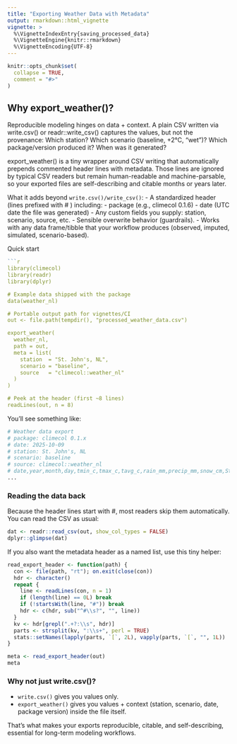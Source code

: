 ```yaml
---
title: "Exporting Weather Data with Metadata"
output: rmarkdown::html_vignette
vignette: >
  %\VignetteIndexEntry{saving_processed_data}
  %\VignetteEngine{knitr::rmarkdown}
  %\VignetteEncoding{UTF-8}
---
```


```r
knitr::opts_chunk$set(
  collapse = TRUE,
  comment = "#>"
)
```


## Why export_weather()?

Reproducible modeling hinges on data + context. A plain CSV written via write.csv() or readr::write_csv() captures the values, but not the provenance: Which station? Which scenario (baseline, +2°C, “wet”)? Which package/version produced it? When was it generated?

export_weather() is a tiny wrapper around CSV writing that automatically prepends commented header lines with metadata. Those lines are ignored by typical CSV readers but remain human-readable and machine-parsable, so your exported files are self-describing and citable months or years later.

What it adds beyond `write.csv()/write_csv()`:
- A standardized header (lines prefixed with # ) including:
  - package (e.g., climecol 0.1.6)
  - date (UTC date the file was generated)
  - Any custom fields you supply: station, scenario, source, etc.
-	Sensible overwrite behavior (guardrails).
-	Works with any data frame/tibble that your workflow produces (observed, imputed, simulated, scenario-based).


Quick start

```r
```r
library(climecol)
library(readr)
library(dplyr)

# Example data shipped with the package
data(weather_nl)

# Portable output path for vignettes/CI
out <- file.path(tempdir(), "processed_weather_data.csv")

export_weather(
  weather_nl,
  path = out,
  meta = list(
    station  = "St. John's, NL",
    scenario = "baseline",
    source   = "climecol::weather_nl"
  )
)

# Peek at the header (first ~8 lines)
readLines(out, n = 8)
```

You’ll see something like:

```r
# Weather data export
# package: climecol 0.1.x
# date: 2025-10-09
# station: St. John's, NL
# scenario: baseline
# source: climecol::weather_nl
# date,year,month,day,tmin_c,tmax_c,tavg_c,rain_mm,precip_mm,snow_cm,Station.Name,Climate.ID,station
...
```

### Reading the data back

Because the header lines start with #, most readers skip them automatically.
You can read the CSV as usual:

```r
dat <- readr::read_csv(out, show_col_types = FALSE)
dplyr::glimpse(dat)
```

If you also want the metadata header as a named list, use this tiny helper:

```r
read_export_header <- function(path) {
  con <- file(path, "rt"); on.exit(close(con))
  hdr <- character()
  repeat {
    line <- readLines(con, n = 1)
    if (length(line) == 0L) break
    if (!startsWith(line, "#")) break
    hdr <- c(hdr, sub("^#\\s?", "", line))
  }
  kv <- hdr[grepl(".+?:\\s", hdr)]
  parts <- strsplit(kv, ":\\s+", perl = TRUE)
  stats::setNames(lapply(parts, `[`, 2L), vapply(parts, `[`, "", 1L))
}

meta <- read_export_header(out)
meta
```


### Why not just write.csv()?

- `write.csv()` gives you values only.
- `export_weather()` gives you values + context (station, scenario, date, package version) inside the file itself.

That’s what makes your exports reproducible, citable, and self-describing, essential for long-term modeling workflows.






